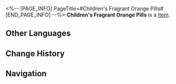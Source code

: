<%-- [PAGE_INFO]
PageTitle=#Children's Fragrant Orange Pills#
[END_PAGE_INFO] --%>
{{Item Infobox
|title       = Children's Fragrant Orange Pills
|id          = 402024
|image       = Item Children's Fragrant Orange Pills.png
|type        = 
|invCategory = Consumables
|rarity      = 3
|effect      = Upon use, immediately heals one ally by 40% of their Max HP plus 320.
|description = Orange-flavored pills to cure children's colds. They say that the first batch was so tasty that many boisterous children took too much of it. Hence, many Children's Fragrant Orange Pills on the market now contain a great deal of bitterness to their flavoring.
|source1     = [[Omni-Synthesizer]]
}}
{{Description|1=''"Wahhh, Mama, why does this pellet smell so sweet but taste so bitter..."''}}
'''Children's Fragrant Orange Pills''' is a [[Item]].

==Other Languages==
{{Other Languages
|en   = Children's Fragrant Orange Pills
|zhs  = 稚童香橘丸
|zht  = 稚童香橘丸
|ja   = 稚童蜜柑丸
|ko   = 아동용 향귤환
|es   = Píldora de mandarina infantil
|fr   = Pilules aux agrumes pour enfant
|ru   = Апельсиновые пилюли для детей
|th   = Children's Fragrant Orange Pills
|vi   = Nhi Đồng Hương Quýt Đan
|de   = Aromatische Orangenpillen für Kinder
|id   = Children's Fragrant Orange Pills
|pt   = Pílulas Laranja Cheirosas de Criança
}}

==Change History==
{{Change History|2.0}}

==Navigation==
{{Consumable Navbox}}